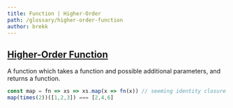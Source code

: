 ```yaml
---
title: Function | Higher-Order
path: /glossary/higher-order-function
author: brekk
---
```


## [Higher-Order Function](/glossary/higher-order-function)

A function which takes a function and possible additional parameters, and returns a function.

```js
const map = fn => xs => xs.map(x => fn(x)) // seeming identity closure to enforce unary
map(times(2))([1,2,3]) === [2,4,6]
```
